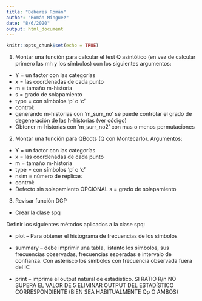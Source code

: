 ---
title: "Deberes Román"
author: "Román Mínguez"
date: "8/6/2020"
output: html_document
---

```{r setup, include=FALSE}
knitr::opts_chunk$set(echo = TRUE)
```

1. Montar una función para calcular el test Q asintótico (en vez de calcular primero las mh y los símbolos) con los siguientes argumentos:

- Y = un factor con las categorías
- x = las coordenadas de cada punto
- m = tamaño m-historia
- s = grado de solapamiento
- type = con símbolos ‘p’ o ‘c’
- control:
* generando m-historias con ‘m_surr_no’ se puede controlar el grado de degeneración de las h-historias (ver código)
* Obtener m-historias con ‘m_surr_no2’ con mas o menos permutaciones
 
2. Montar una función para QBoots (Q con Montecarlo). Argumentos:
-  Y = un factor con las categorías
- x = las coordenadas de cada punto
- m = tamaño m-historia
- type = con símbolos ‘p’ o ‘c’
- nsim = número de réplicas
- control: 
- Defecto sin solapamiento OPCIONAL s = grado de solapamiento
 
3. Revisar función DGP
 
 
* Crear la clase spq
 
Definir los siguientes métodos aplicados a la clase spq:
 
* plot – Para obtener el histograma de frecuencias de los símbolos

* summary – debe imprimir una tabla, listanto los símbolos, sus frecuencias observadas, frecuencias esperadas e intervalo de confianza. Con asterisco los símbolos con frecuencia observada fuera del IC

* print – imprime el output natural de estadístico. SI RATIO R/n NO SUPERA EL VALOR DE 5 ELIMINAR OUTPUT DEL ESTADÍSTICO CORRESPONDIENTE (BIEN SEA HABITUALMENTE Qp O AMBOS)
